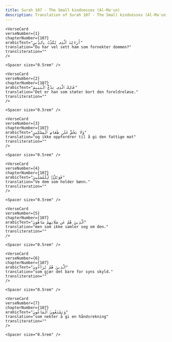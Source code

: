 ```yaml
---
title: Surah 107 - The Small kindnesses (Al-Ma'un)  
description: Translation of Surah 107 - The Small kindnesses (Al-Ma'un) in Norwegian
---
```







    <VerseCard 
    verseNumber={1}
    chapterNumber={107}
    arabicText="أَرَءَيْتَ ٱلَّذِى يُكَذِّبُ بِٱلدِّينِ"
    translation="Du har vel sett ham som fornekter dommen?"
    transliteration=""
    />

    <Spacer size="0.5rem" />
                
    <VerseCard 
    verseNumber={2}
    chapterNumber={107}
    arabicText="فَذَٰلِكَ ٱلَّذِى يَدُعُّ ٱلْيَتِيمَ"
    translation="Det er han som støter bort den foreldreløse،"
    transliteration=""
    />

    <Spacer size="0.5rem" />
                
    <VerseCard 
    verseNumber={3}
    chapterNumber={107}
    arabicText="وَلَا يَحُضُّ عَلَىٰ طَعَامِ ٱلْمِسْكِينِ"
    translation="og ikke oppfordrer til å gi den fattige mat"
    transliteration=""
    />

    <Spacer size="0.5rem" />
                
    <VerseCard 
    verseNumber={4}
    chapterNumber={107}
    arabicText="فَوَيْلٌۭ لِّلْمُصَلِّينَ"
    translation="Ve dem som holder bønn،"
    transliteration=""
    />

    <Spacer size="0.5rem" />
                
    <VerseCard 
    verseNumber={5}
    chapterNumber={107}
    arabicText="ٱلَّذِينَ هُمْ عَن صَلَاتِهِمْ سَاهُونَ"
    translation="men som ikke samler seg om den،"
    transliteration=""
    />

    <Spacer size="0.5rem" />
                
    <VerseCard 
    verseNumber={6}
    chapterNumber={107}
    arabicText="ٱلَّذِينَ هُمْ يُرَآءُونَ"
    translation="som gjør det bare for syns skyld،"
    transliteration=""
    />

    <Spacer size="0.5rem" />
                
    <VerseCard 
    verseNumber={7}
    chapterNumber={107}
    arabicText="وَيَمْنَعُونَ ٱلْمَاعُونَ"
    translation="som nekter å gi en håndsrekning"
    transliteration=""
    />

    <Spacer size="0.5rem" />
                